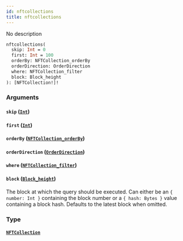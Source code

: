 ```yaml
---
id: nftcollections
title: nftcollections
---
```


No description

```graphql
nftcollections(
  skip: Int = 0
  first: Int = 100
  orderBy: NFTCollection_orderBy
  orderDirection: OrderDirection
  where: NFTCollection_filter
  block: Block_height
): [NFTCollection!]!

```

### Arguments

#### `skip` ([`Int`](/schema/scalars/int))

#### `first` ([`Int`](/schema/scalars/int))

#### `orderBy` ([`NFTCollection_orderBy`](/schema/enums/nft-collection-order-by))

#### `orderDirection` ([`OrderDirection`](/schema/enums/order-direction))

#### `where` ([`NFTCollection_filter`](/schema/inputs/nft-collection-filter))

#### `block` ([`Block_height`](/schema/inputs/block-height))

The block at which the query should be executed. Can either be an `{ number: Int }` containing the block number or a `{ hash: Bytes }` value containing a block hash. Defaults to the latest block when omitted.

### Type

#### [`NFTCollection`](/schema/objects/nft-collection)
